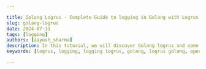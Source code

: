 ```yaml
---

title: Golang Logrus - Complete Guide to logging in Golang with Logrus
slug: golang-logrus
date: 2024-07-11
tags: [logging]
authors: [aayush_sharma]
description: In this tutorial, we will discover Golang logrus and some of the best practices provided by logrus for implementing structured logging in Golang applications. We will set up the Golang application and practice different logging formats logrus provides.
keywords: [logrus, logging, logging logrus, golang, logrus golang, opentelemetry golang, opentelemetry logrus]

---
```


<head>
<script
    type="application/ld+json"
    dangerouslySetInnerHTML={{ __html: JSON.stringify({
  "@context": "https://schema.org",
  "@type": "TechArticle",
  "headline": "Golang Logrus - Complete Guide to logging in Golang with Logrus",
  "alternativeHeadline": "Master Golang logging with Logrus - Learn setup, configuration, and best practices for structured logging",
  "author": {
    "@type": "Person",
    "name": "Aayush Sharma"
  },
  "publisher": {
    "@type": "Organization",
    "name": "SigNoz",
    "logo": {
      "@type": "ImageObject",
      "url": "https://signoz.io/img/SigNozLogo-orange.svg"
    }
  },
  "datePublished": "2024-07-11T00:00:00Z",
  "dateModified": "2024-07-11T00:00:00Z",
  "mainEntityOfPage": {
    "@type": "WebPage",
    "@id": "https://signoz.io/guides/golang-logrus/"
  },
  "description": "In this tutorial, we will discover Golang logrus and some of the best practices provided by logrus for implementing structured logging in Golang applications. We will set up the Golang application and practice different logging formats logrus provides.",
  "keywords": "logrus, logging, logging logrus, golang, logrus golang, opentelemetry golang, opentelemetry logrus",
  "articleSection": "Technology",
  "inLanguage": "en",
  "isPartOf": {
    "@type": "Blog",
    "name": "SigNoz Blog",
    "url": "https://signoz.io/blog/"
  },
  "about": [
    {
      "@type": "Thing",
      "name": "Logrus",
      "description": "A structured logger for Go (Golang)"
    },
    {
      "@type": "Thing",
      "name": "Golang",
      "description": "A statically typed, compiled programming language developed by Google"
    },
    {
      "@type": "Thing",
      "name": "Structured Logging",
      "description": "A logging approach that treats log entries as data structures rather than plain text"
    }
  ],
  "mentions": [
    {
      "@type": "SoftwareApplication",
      "name": "Logrus",
      "applicationCategory": "Logging Library"
    },
    {
      "@type": "SoftwareApplication",
      "name": "SigNoz",
      "applicationCategory": "Observability Platform"
    }
  ],
  "mainEntity": {
    "@type": "FAQPage",
    "mainEntity": [
      {
        "@type": "Question",
        "name": "What is logrus?",
        "acceptedAnswer": {
          "@type": "Answer",
          "text": "Logrus is a popular organized logger designed for Golang. It is renowned for being compatible with the common library logger and having an easy-to-use API. The built-in log package in Go is expanded by Logrus to offer structured logging features."
        }
      },
      {
        "@type": "Question",
        "name": "Is logrus deprecated?",
        "acceptedAnswer": {
          "@type": "Answer",
          "text": "As of the last update, logrus is not deprecated. It remains a popular and actively used logging library in the Go programming community. While there have been discussions and speculations in the past about its maintenance status due to periods of less activity, the repository on GitHub continues to receive updates and contributions."
        }
      },
      {
        "@type": "Question",
        "name": "What is deprecation logging?",
        "acceptedAnswer": {
          "@type": "Answer",
          "text": "Deprecation logging refers to the practice of logging warnings about features, functionalities, or components in software that are obsolete or will soon be removed in future versions. It's an essential aspect of software maintenance and development, particularly for APIs, libraries, frameworks, and large applications undergoing iterative updates and enhancements."
        }
      },
      {
        "@type": "Question",
        "name": "Which is better logrus vs zap?",
        "acceptedAnswer": {
          "@type": "Answer",
          "text": "Choosing between Logrus and zap for logging in Go depends on specific project requirements. Logrus is known for its flexibility and ease of use, with features like custom log levels and structured logging. Zap shines in high-performance environments due to its zero-allocation design and efficient logging. The choice depends on whether you prioritize flexibility and ease of use (Logrus) or performance (zap)."
        }
      },
      {
        "@type": "Question",
        "name": "Which is better logrus vs zerolog?",
        "acceptedAnswer": {
          "@type": "Answer",
          "text": "Choosing between logrus and zerolog depends on balancing ease of use, flexibility, and performance. Logrus excels with its user-friendly API and extensive customizability, suitable for general web applications. Zerolog stands out in high-performance environments due to its focus on speed and efficiency. The decision should be based on whether developer convenience (logrus) or logging performance (zerolog) is more critical for your project's needs."
        }
      }
    ]
  },
  "tutorial": {
    "@type": "HowTo",
    "name": "How to Use Logrus in Golang",
    "step": [
      {
        "@type": "HowToStep",
        "name": "Install Logrus",
        "text": "Install Logrus using go get github.com/sirupsen/logrus"
      },
      {
        "@type": "HowToStep",
        "name": "Import Logrus",
        "text": "Import Logrus in your Go code: import 'github.com/sirupsen/logrus'"
      },
      {
        "@type": "HowToStep",
        "name": "Initialize Logger",
        "text": "Create a logger instance using logrus.New()"
      },
      {
        "@type": "HowToStep",
        "name": "Set Log Levels",
        "text": "Configure log levels using SetLevel() method"
      },
      {
        "@type": "HowToStep",
        "name": "Add Fields to Logs",
        "text": "Use WithFields() method to add structured data to log entries"
      },
      {
        "@type": "HowToStep",
        "name": "Choose Formatter",
        "text": "Select between TextFormatter and JSONFormatter based on your needs"
      },
      {
        "@type": "HowToStep",
        "name": "Integrate with SigNoz",
        "text": "Set up SigNoz and configure Logrus to send logs to SigNoz for centralized monitoring"
      }
    ]
  }
}) }}
  />
</head>

Logging is the record of events that occur in an application, providing critical insights into its behavior, performance, and potential problems. In Golang, the built-in log package helps monitor and debug applications. 

However, for more advanced logging needs, Golang offers logrus, a powerful package designed for structured logging. This guide will explore the features and best practices of using logrus for implementing structured logging in Golang applications.

## Prerequisites

- <a href="https://go.dev/doc/install" rel="noopener noreferrer nofollow" target="_blank">Golang Installed in your system</a>
- Familiarity with [Logging in Golang](https://signoz.io/guides/golang-log/)

## Quick Guide: How to use logrus in Golang?

### What is logrus?

`logrus` is a popular organized logger designed for `Golang`. It is renowned for being compatible with the common library logger and having an easy-to-use API. The built-in log package in Go is expanded by Logrus to offer structured logging features. 

Compared to plain text logs, structured logging logs are easier to interpret programmatically because of their format. An overview of logrus's features and the reasons developers like it over alternative logging frameworks are covered in the later sections of this guide.  

The current version of logrus is in maintenance mode, but security updates and bug fixes are still being implemented to prevent changes from breaking in future releases. 

### Importing logrus

To use `logrus` in your Golang application, import the `github.com/sirupsen/logrus` package using the below steps:

### Step 1

Install the logrus package tree in your local system or in the environment where your golang application resides by running the below command in terminal:

```bash
go get github.com/sirupsen/logrus
```

### Step 2

Import the logrus package in your golang application, your import section should look similar to this:

```go
package main

import (
    "github.com/sirupsen/logrus"
    // other imports 
)

func main() {
    // application code and logic
}
```

To implement the logging convention and decrease confusion for the reviewers, logrus package is aliased as `log` from the logrus package as shown in the below sample of code. 

Note that it's completely api-compatible with the stdlib logger, so you can replace your `log` imports everywhere with `log "github.com/sirupsen/logrus"` and you'll now have the flexibility of Logrus. 

You can now use the logrus library within the log namespace:

```go
package main

import (
    log "github.com/sirupsen/logrus"
    // other imports 
)

func main() {
    // application code and logic
}
```

### Step 3

To print the log statements we simply use `logrus` with some level function to print the desired message. logrus is replaced by `log` if the namespace is used in the import section, below is the code for both approaches resulting in the same output:

Using logrus without alias

```go
package main

import (
    "github.com/sirupsen/logrus"
)

func main() {
    logrus.Info("This is a guide to cover logging in golang using logrus")
    logrus.Error("This is a error")
}
```

Using logrus with `log` alias

```go
package main

import (
    log "github.com/sirupsen/logrus"
)

func main() {
    log.Info("This is a guide to cover logging in golang using logrus")
    log.Error("This is a error")
}
```

Output

<Figure src="/img/guides/2024/07/golang-logrus-Untitled.webp" alt="Output of above code" caption="Output of above code" />

The default logger for logrus prints the logs statement with color coding. 

### What is Structured Logging?

Structured logging is a technique where data is formatted for easy searching, filtering, and processing, paving the way for more sophisticated analytics. JSON is the standard format for structured logging. It is best practice to provide structured logging using a logging framework integrated with a log management system that supports custom fields.

### Why Structured Logging?

Structured logging offers several advantages over traditional text-based logging:

- Ease of Searching and Filtering: Logs formatted as key-value pairs are easier to search and filter, allowing for more efficient troubleshooting and analysis.
- Better Integration: Structured logs are machine-readable, making integrating with log management systems and analytics tools easier.
- Improved Analytics: With structured logs, you can perform more sophisticated analytics, enabling better insights into your application's behavior and performance.

Example of structured logging

```json
{
   "time":"2024-06-25T03:02:16.291247+05:30",
   "level":"INFO",
   "msg":"logrus Groups",
   "Usage":{
      "Item1":"random string",
      "Item2":453666601985459141,
      "Item3":7914595825068479671
   }
}

```

The above-structured logging output, when converted into text-based logging, looks like the example below

```
2024-06-25T03:02:16.291247+05:30 - INFO - logrus Groups - Item1: random string, Item2: 453666601985459141, Item3: 7914595825068479671
```

Let's dive deep into the logrus libraries and explore the advanced features of `logrus`.

## Levels in logrus

In logrus, levels allow developers to classify the importance of the log messages and control what gets logged based on the environment (e.g., development, testing, production). It has seven logging levels:

- Trace: This level is used to log very detailed information, finer-grained than Debug. Generally not enabled in production because of the verbose output, which may be costly in terms of performance and storage.
    
    Use Case: Trace code and explain behavior, frequently with step-by-step execution.
    
- Debug: This level is used for detailed information, primarily useful for diagnosing problems. Debug logging is usually enabled only in development settings.
    
    Use Case: Diagnosing a complex issue by logging detailed information about the application's state.
    
- Info: Provides general information about the application's operations, offering insights into its normal functioning.
    
    Use Case: Logging the successful completion of an operation or regular status updates.
    
- Warn: Indicates that something unexpected happened or there might be a potential issue (e.g., 'disk space low'). The application continues to work as expected.
    
    Use Case: Alerting about deprecated API usage or low disk space warnings.
    
- Error: Represents serious issues where the application has encountered a problem and cannot perform some functions.
    
    Use Case: Logging errors that prevent a function from executing properly, such as database connection failures.
    
- Fatal: This level logs a message, then calls `os.Exit(1)`. Suitable for errors that require immediate program termination.Suitable for errors that require immediate program termination.
    
    Use Case: It is useful for severe errors that prevent further execution of the application in a safe state.
    
- Panic: This level has the highest level of severity, it logs a message and then panics.
    
    Use Case: Often used for unrecoverable errors where the application cannot recover without losing data or state significantly. 
    

Example code for the above levels

```go
package main

import (
	log "github.com/sirupsen/logrus"
)

func main() {
	log.SetLevel(log.TraceLevel)
	log.Trace("This is the trace level")
	log.Debug("This is the debug level")
	log.Info("This is the info level")
	log.Warn("This is the warn level")
	log.Error("This is the error level")
	log.Fatal("This is the fatal level") 	// Calls os.Exit(1) after logging
	log.Panic("This is the panic level") 	// Calls panic() after logging
}
```

Output

<Figure src="/img/guides/2024/07/golang-logrus-Untitled%201.webp" alt="Output of all the levels" caption="Output of all the levels" />


In the above code you might have come across a line - `log.SetLevel(log.TraceLevel)`, it is the `SetLevel` function that is used to set the logger level in logrus. It logs entries with that severity or anything above it. By default, it is set to `InfoLevel`.

## Fields in logrus

Fields in logrus are `key-value` pairs that you may include in your log entries to give more information about the event that's being documented. This falls under the category of organised logging, which is a very useful method for producing logs that are easier to search and more informative.

You may attach structured data to log messages in logrus using fields. Any information that is important to the message's context, such as user IDs, error codes, or other operational data, can be included in this data. Logs become far more actionable and helpful with these variables, especially when troubleshooting complicated systems. Additionally, because fields are organized, it is simpler to query logs, which enables more accurate and efficient log analysis.

The `WithFields` function in logrus allows you to add fields to your logs by returning a log entry that includes the fields. Messages can then be logged using this entry. You may add the following fields to your logs as shown below:

```go
package main

import (
	log "github.com/sirupsen/logrus"
)

func main() {
	// Using WithFields function
	log.WithFields(log.Fields{
		"key": "value",
	}).Info("Fields in logrus")
}
```

Output

```bash
INFO[0000] Fields in logrus                              key=value
```

Using the above code you can set fields to your log messages.

## Formatters in logrus

In logrus, the formatting of log messages is handled through formatters. Formatters determine how the log entries are displayed and stored, which can be crucial for readability and for integration with log management tools. It provides two types of built-in formatters: `TextFormatter` and `JSONFormatter`, and developers can also create custom formatters to meet specific logging requirements.

### TextFormatter

The default formatter in logrus is `TextFormatter` which produces logs in a plain-text format that is readable by humans. Because it is simple to read on the console, it is frequently utilised during development. But it's not as good for production applications, particularly where parsing or log aggregation are required.

Example code

```go
package main

import (
	log "github.com/sirupsen/logrus"
	// other imports
)

func main() {
	// Setting Text formatter
	log.SetFormatter(&log.TextFormatter{
		DisableColors: true,
		FullTimestamp: true,
	})
	log.WithFields(log.Fields{
		"key": "value",
	}).Info("This is Text(Default) Formatter with additional fields.")
}

```

Output

```
time="2024-07-09T04:08:05+05:30" level=info msg="This is Text(Default) Formatter with additional fields." key=value
```

Using the above code you can set up `TextFormatter` with the `SetFormatter` function. You can additionally set internal fields to the SetFormatter function such as: `DisableColors` and `FullTimestamp`. DisableColors as the name suggests is used to disable color-coding in the log messages and FullTimestamp is used to display time in the TextFormatter log messages.

### JSONFormatter

Logs are formatted into JSON objects using the `JSONFormatter`. This is especially helpful in production settings where log management may be handled by programs like SigNoz, Elasticsearch, Splunk, or Logstash. Because JSON logs are organized, they are simpler to index and search.

Example code

```go
package main

import (
	log "github.com/sirupsen/logrus"
	// other imports
)

func main() {
	// Setting JSON formatter
	log.SetFormatter(&log.JSONFormatter{})
	log.WithFields(log.Fields{
		"key": "value",
	}).Info("This is JSON Formatter with additional fields.")
}
```

Output:

```bash
{"key":"value","level":"info","msg":"This is JSON Formatter with additional fields.","time":"2024-07-09T04:20:34+05:30"}
```

Besides the fields added with `WithField`, some fields are automatically added to all logging events:

1. `time`: The timestamp when the entry was created.
2. `msg`: The logging message passed to `{Info,Warn,Error,Fatal,Panic}` after the `AddFields` call. E.g. `Failed to send event.`
3. `level`: The logging level. E.g. `info`.

## Monitoring Logs with an Observability Tool

So far, we have implemented logs using logrus in Golang. However, simply logging events is not enough to ensure the health and performance of your application. Monitoring these logs is crucial to gaining real-time insights, detecting issues promptly, and maintaining the overall stability of your system.

### Why Monitoring Logs is Important

Here are the key reasons why monitoring logs is important:

1. Issue detection and troubleshooting
2. Performance monitoring
3. Security and Compliance
4. Operational insights
5. Automation and alerts
6. Historical analysis
7. Proactive maintenance
8. Support and customer service

To cover all the above major components, you can make use of tools like [SigNoz](https://signoz.io/). 

[SigNoz](https://signoz.io/) is a full-stack open-source application performance monitoring and observability tool that can be used in place of DataDog and New Relic. SigNoz is built to give SaaS like user experience combined with the perks of open-source software. Developer tools should be developed first, and SigNoz was built by developers to address the gap between SaaS vendors and open-source software.

Key architecture features:

- Logs, Metrics, and traces under a single dashboard
    
    SigNoz provides logs, metrics, and traces all under a single dashboard. You can also correlate these telemetry signals to debug your application issues quickly.
    
- Native OpenTelemetry support
    
    SigNoz is built to support <a href="https://opentelemetry.io/" rel="noopener noreferrer nofollow" target="_blank">OpenTelemetry</a> natively, which is quietly becoming the world standard to generate and manage telemetry data.
    

## Tracking Logs Using Signoz

Let's enhance the above code examples to set up a basic `HTTP` server integrated with structured logging using the logrus package. It establishes a logging system where logs are formatted in JSON for better readability and parsing. This is achieved by creating a JSONFormatter from logrus, which is attached to a log file and configured to record debug-level logs.

### Step 1: Set up SigNoz

<GetStartedSigNoz />

### Step 2: Building a Sample Application

```go
package main

import (
	"fmt"
	"net/http"
	"os"

	"io"

	log "github.com/sirupsen/logrus"
)

func main() {
	logFile, err := os.OpenFile("application.log", os.O_APPEND|os.O_CREATE|os.O_WRONLY, 0644)
	if err != nil {
		panic(err)
	}
	defer logFile.Close()

	// Setting up Logrus with a multi-writer
	logger := log.New()
	mw := io.MultiWriter(os.Stdout, logFile) // MultiWriter to log to stdout and file
	logger.SetOutput(mw)
	logger.Formatter = &log.JSONFormatter{}
	logger.Level = log.DebugLevel // Setting the log level to debug

	http.HandleFunc("/", handleIndex(logger))
	http.HandleFunc("/log", handleLog(logger))
	http.HandleFunc("/data", handleData(logger))
	http.HandleFunc("/error", handleError(logger))

	fmt.Println("Server starting on <http://localhost:8080>")
	if err := http.ListenAndServe(":8080", nil); err != nil {
		panic(err)
	}
}

func handleIndex(logger *log.Logger) http.HandlerFunc {
	return func(w http.ResponseWriter, r *http.Request) {
		logger.WithFields(log.Fields{
			"method": r.Method,
		}).Info("Accessing index page")
		fmt.Fprintln(w, "Welcome to the Go Application!")
	}
}

func handleLog(logger *log.Logger) http.HandlerFunc {
	return func(w http.ResponseWriter, r *http.Request) {
		fields := log.Fields{
			"Method": r.Method,
			"Path":   r.URL.Path,
		}
		switch r.Method {
		case "GET":
			logger.WithFields(fields).Info("Handled GET request on /log")
			fmt.Fprintln(w, "Received a GET request at /log.")
		case "POST":
			logger.WithFields(fields).Info("Handled POST request on /log")
			fmt.Fprintln(w, "Received a POST request at /log.")
		default:
			http.Error(w, "Unsupported HTTP method", http.StatusMethodNotAllowed)
		}
	}
}

func handleData(logger *log.Logger) http.HandlerFunc {
	return func(w http.ResponseWriter, r *http.Request) {
		logger.WithFields(log.Fields{
			"method":     r.Method,
			"endpoint":   "/data",
			"request_id": fmt.Sprintf("%d", os.Getpid()),
		}).Info("Data endpoint hit")
		fmt.Fprintln(w, "This is the data endpoint. Method used:", r.Method)
	}
}

func handleError(logger *log.Logger) http.HandlerFunc {
	return func(w http.ResponseWriter, r *http.Request) {
		logger.WithFields(log.Fields{
			"method":   r.Method,
			"endpoint": "/error",
			"error_id": "error123",
		}).Error("Error endpoint accessed")
		http.Error(w, "You have reached the error endpoint", http.StatusInternalServerError)
	}
}
```

The above code demonstrates a basic HTTP server with integrated structured logging using the ogrus library. The server logs information about HTTP requests to various endpoints and records these logs in both the console and a file (`application.log`) for effective monitoring and debugging. It sets up HTTP handlers for different endpoints (`"/"`, `"/log"`, `"/data"`, and `"/error"`) each equipped with logging that captures detailed information about the requests and any errors. The log output is formatted as JSON and is set to the debug level, ensuring that all debug-level messages and above are captured.

The program uses `io.MultiWriter` to simultaneously log to the terminal and a file, enhancing visibility during development while ensuring data persistence. Each handler function logs relevant request details using logrus `WithFields` method, providing structured and searchable log data. This setup not only aids in development but also prepares the application for production use by implementing robust logging practices that facilitate maintenance and troubleshooting.

### Step 3: Setting up the Logs Pipeline in Otel Collector

The above code generates a log file named `application.log` on the execution of the code. To export logs from the log file generated an OpenTelemetry Collector needs to be integrated.

You can set up the complete pipeline following this [guide](https://signoz.io/docs/userguide/collect_logs_from_file/). Here is the complete configuration for the above go code:

```yaml
receivers:
  otlp:
    protocols:
      grpc:
        endpoint: 0.0.0.0:4317
      http:
        endpoint: 0.0.0.0:4318
  hostmetrics:
    collection_interval: 60s
    scrapers:
      cpu: {}
      disk: {}
      load: {}
      filesystem: {}
      memory: {}
      network: {}
      paging: {}
      process:
        mute_process_name_error: true
        mute_process_exe_error: true
        mute_process_io_error: true
      processes: {}
  prometheus:
    config:
      global:
        scrape_interval: 60s
      scrape_configs:
        - job_name: otel-collector-binary
          static_configs:
            - targets:
              # - localhost:8888
  filelog/app:
    include: [ <path-to-log-file> ] #include the full path to your log file
    start_at: end
processors:
  batch:
    send_batch_size: 1000
    timeout: 10s
  # Ref: <https://github.com/open-telemetry/opentelemetry-collector-contrib/blob/main/processor/resourcedetectionprocessor/README.md>
  resourcedetection:
    detectors: [env, system] # Before system detector, include ec2 for AWS, gcp for GCP and azure for Azure.
    # Using OTEL_RESOURCE_ATTRIBUTES envvar, env detector adds custom labels.
    timeout: 2s
    system:
      hostname_sources: [os] # alternatively, use [dns,os] for setting FQDN as host.name and os as fallback
extensions:
  health_check: {}
  zpages: {}
exporters:
  otlp:
    endpoint: "<https://ingest>.{region}.signoz.cloud:443"
    tls:
      insecure: false
    headers:
      "signoz-access-token": "<SIGNOZ_INGESTION_KEY>"
  logging:
    verbosity: normal
service:
  telemetry:
    metrics:
      address: 0.0.0.0:8888
  extensions: [health_check, zpages]
  pipelines:
    logs:
      receivers: [otlp, filelog/app]
      processors: [batch]
      exporters: [otlp]
```

### Step 4: Viewing Logs in SigNoz

After running the above application and making the correct configurations, you can navigate to the SigNoz logs dashboard to see all the logs sent to SigNoz.

<Figure src="/img/guides/2024/07/golang-logrus-Untitled%202.webp" alt="SigNoz localhost showcasing the log output of the above application." caption="SigNoz localhost showcasing the log output of the above application." />

SigNoz localhost showcasing the log output of the above application.

## Best Practices for Logging with logrus

### Maintain a Consistent Log Format

Understanding and parsing logs is made easier when your application uses a consistent log format, especially in distributed or large-scale systems. The names of the fields, the log levels, and the message structure should all be consistent.

- Standardise Field Names: To make querying and analysis easier, use the same field names for comparable data across various application sections.
- Establish Custom Log Levels Correctly: Create custom log levels only when absolutely necessary, and make sure your staff understands and uses them regularly.
- Make Use of Structured Logging For consistent and machine-readable logs, use Logrus's JSONFormatter with structured logging (JSON, for example).

### Implement Contextual Logging

Contextualizing your logs can greatly help with problem diagnosis. Contextualization is made especially easy using Logrus's field-based functionality.

- Make Good Use of Fields: Add fields in your logs with essential contextual data, such as user IDs, transaction IDs, and other relevant information.
- Context Per Operation: Use a basic logger with pre-populated information when managing a request or a particular operation. After that, this logger may be distributed to those involved in the operation.

### Consider Performance Implications

Logging shouldn't have a big effect on how well your application runs. Consider the effects of excessive logging on performance.

- Log Level Adjustments for Environments: To minimize the amount of recorded data, use higher log levels (like WARN, ERROR) in production and lower levels (like DEBUG, TRACE) in development.
- Asynchronous Logging: To prevent obstructing the primary application activities, think about logging asynchronously. Logs may be sent to external systems by utilizing Logrus's hooks.
- Setting a rate limit: To stop log flooding, which might happen during faults or DDoS assaults, use log rate limitation.

### Ensure Security in Logging Practices

Sensitive information may occasionally be accidentally included in logs, raising security concerns.

- Never Log Sensitive Information: Passwords, PINs, and security tokens are examples of sensitive data that should never be explicitly logged.
- Use Logrus Hooks for Sensitive Data: To sanitize or encrypt log entries before storage or transmission, use Logrus Hooks if sensitive data has to be recorded.
- Safe Log Storage: Make sure that log files and log data are kept safely. If logs are kept in a public cloud or a distributed system, use encryption to protect them.

## Other Logging Libraries vs Loguru

| Libraries | Advantages | Disadvantages |
| --- | --- | --- |
| **Logrus** | - **Structured Logging:** Supports logging in a JSON format, making it easier for machines to read and process logs.<br />- **Extensibility:** Offers flexibility with custom formatters, levels, and hooks that integrate with various external systems.<br />- **Contextual Information:** Easy to add contextual information to logs with fields, improving diagnosability of log entries. | - **Performance:** Not the fastest due to its use of reflection and more abstract design.<br />- **API Stability:** Has had breaking changes in the past, though it has stabilized now. |
| **Zap** | - **High Performance:** Avoids reflection and uses a zero-allocation philosophy, logging with minimal impact on application performance.<br />- **Structured Logging:** Encodes logs in JSON and provides APIs for adding structured context. | - **Complex API:** More complex to use compared to Logrus, especially when customizing logger behavior.<br />- **Less Customizable:** Doesn’t offer as much flexibility in log formatting compared to Logrus. |
| **Zerolog** | - **Performance:** Designed for low-latency applications with zero allocations in logging calls, making it extremely fast.<br />- **JSON-First:** Logs are structured as JSON by default, ideal for modern log management solutions. | - **Simplicity vs. Flexibility:** Focuses on performance and simplicity, which might limit customization options compared to Logrus. |
| **Slog** | - **Structured and Contextual Logging:** Supports extensive contextual information logging.<br />- **Scalability and Concurrency:** Suitable for logging from multiple goroutines without losing performance.<br />- **Filters and Handlers:** Offers detailed control over log processing with flexible handlers and filters. | - **Less Popular:** Not as widely used or well-known as Logrus, Zap, or Zerolog, leading to fewer community resources and third-party integrations.<br />- **Complexity:** API can be more complex due to its flexible and powerful filtering and handler mechanisms, leading to a steeper learning curve. |


## Conclusion

- logrus offers structured logging, which is essential for more sophisticated analytics. It enables logging with `key-value` paired attributes, making the logs easy to parse and filter, thus significantly improving debugging and monitoring capabilities.
- logrus supports extensive customization options, including various logging levels and structured formats like JSON. This allows developers to tailor the logging to meet the needs of different environments and purposes. This flexibility makes logrus suitable for complex applications where detailed and contextual logging is critical.
- logrus simplifies the logging process with components like fields and formatters. This extensibility and ease of use make logrus a robust tool for both development and production environments, providing a modern solution to application logging challenges.
- While logrus offers many benefits, it is not the fastest logging library available for Go, primarily due to its use of reflection and more abstract design. For applications where performance is critical, especially those requiring high-throughput or low-latency logging, other libraries like `zap` or `zerolog` might be more appropriate.
- Despite its rich functionality, logrus maintains an API that is easy to use and integrate into existing applications. It's also well-documented, which helps new users get up to speed quickly.

## FAQs

### What is logrus?

`logrus` is a popular organized logger designed for `Golang`. It is renowned for being compatible with the common library logger and having an easy-to-use API. The built-in log package in Go is expanded by Logrus to offer structured logging features. 

Compared to plain text logs, structured logging logs are easier to interpret programmatically because of their format. An overview of logrus's features and the reasons developers would like it over alternative logging frameworks are covered in the later sections of this guide.  

### Is logrus deprecated?

As of the last update, logrus is not deprecated. It remains a popular and actively used logging library in the Go programming community. While there have been discussions and speculations in the past about its maintenance status due to periods of less activity, the repository on GitHub continues to receive updates and contributions.

However, developers need to keep an eye on the official logrus GitHub repository and related community channels for the most current information about its status and any future deprecation plans. This is a common practice with open-source software to ensure the tools and libraries you use are actively maintained and secure.

### What is deprecation logging?

Deprecation logging refers to the practice of logging warnings about features, functionalities, or components in software that are obsolete or will soon be removed in future versions. It's an essential aspect of software maintenance and development, particularly for APIs, libraries, frameworks, and large applications undergoing iterative updates and enhancements.

### Which is better logrus vs zap?

Choosing between Logrus and zap for logging in Go depends on specific project requirements. logrus is known for its flexibility and ease of use, with features like custom log levels and structured logging, making it suitable for applications where a straightforward and adaptable logging solution is favored. 

On the other hand, zap shines in high-performance environments due to its zero-allocation design and efficient logging, ideal for high-load or low-latency systems where logging overhead must be minimized. Therefore, while logrus offers a great balance of features for general-purpose applications, zap is better suited for scenarios where performance is a critical factor. Assessing factors such as load, log volume, and system performance requirements will help determine the best choice for your specific needs.

### Which is better logrus vs zerolog?

Choosing between logrus and zerolog for logging in Go applications hinges on balancing ease of use, flexibility, and performance. logrus excels with its user-friendly API, extensive customizability, and structured logging capabilities, making it suitable for general web applications where performance is not the primary concern. 

In contrast, zerolog stands out in high-performance environments due to its focus on speed and efficiency, boasting zero allocation in many operations and optimal performance for high-throughput or low-latency systems. Thus, the decision should be based on whether developer convenience and flexibility (logrus) or logging performance with minimal system impact (zerolog) is more critical for your project's needs.
